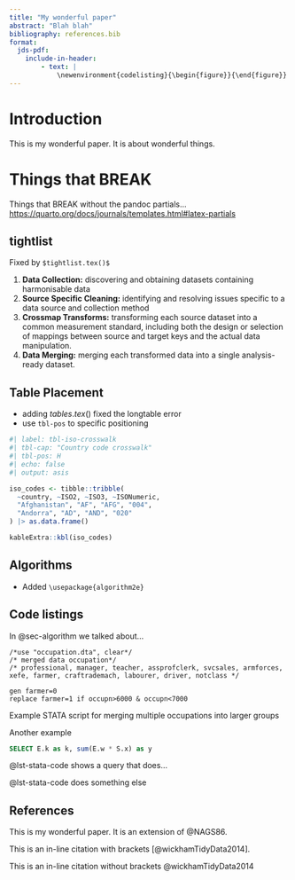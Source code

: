 ```yaml
---
title: "My wonderful paper"
abstract: "Blah blah"
bibliography: references.bib
format:
  jds-pdf:
    include-in-header:
        - text: |
            \newenvironment{codelisting}{\begin{figure}}{\end{figure}}
---
```


# Introduction

This is my wonderful paper. It is about wonderful things.

# Things that BREAK

Things that BREAK without the pandoc partials... <https://quarto.org/docs/journals/templates.html#latex-partials>

## tightlist

Fixed by `$tightlist.tex()$`

1.  **Data Collection:** discovering and obtaining datasets containing harmonisable data
2.  **Source Specific Cleaning:** identifying and resolving issues specific to a data source and collection method
3.  **Crossmap Transforms:** transforming each source dataset into a common measurement standard, including both the design or selection of mappings between source and target keys and the actual data manipulation.
4.  **Data Merging:** merging each transformed data into a single analysis-ready dataset.

## Table Placement

- adding $tables.tex()$ fixed the longtable error
- use `tbl-pos` to specific positioning

```r
#| label: tbl-iso-crosswalk
#| tbl-cap: "Country code crosswalk"
#| tbl-pos: H
#| echo: false
#| output: asis

iso_codes <- tibble::tribble(
  ~country, ~ISO2, ~ISO3, ~ISONumeric,
  "Afghanistan", "AF", "AFG", "004",
  "Andorra", "AD", "AND", "020"
) |> as.data.frame()

kableExtra::kbl(iso_codes)
```

## Algorithms{#sec-algorithm}

- Added `\usepackage{algorithm2e}`

\begin{algorithm}
\caption{An algorithm with caption}\label{alg:two}
\KwData{$n \geq 0$}
\KwResult{$y = x^n$}
$y \gets 1$\;
$X \gets x$\;
$N \gets n$\;
\While{$N \neq 0$}{
  \eIf{$N$ is even}{
    $X \gets X \times X$\;
    $N \gets \frac{N}{2}$;
  }{\If{$N$ is odd}{
      $y \gets y \times X$\;
      $N \gets N - 1$\;
    }
  }
}
\end{algorithm}

## Code listings

In @sec-algorithm we talked about...

::: {#lst-stata-code}

``` .stata

/*use "occupation.dta", clear*/
/* merged data occupation*/
/* professional, manager, teacher, assprofclerk, svcsales, armforces,
xefe, farmer, craftrademach, labourer, driver, notclass */

gen farmer=0
replace farmer=1 if occupn>6000 & occupn<7000
```

Example STATA script for merging multiple occupations into larger groups

:::

Another example

``` {#lst-sql-matvec .sql lst-cap="Query"}
SELECT E.k as k, sum(E.w * S.x) as y
```

@lst-stata-code shows a query that does...

@lst-stata-code does something else

## References

This is my wonderful paper. It is an extension of @NAGS86.

This is an in-line citation with brackets [@wickhamTidyData2014].

This is an in-line citation without brackets @wickhamTidyData2014
